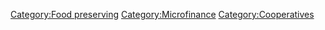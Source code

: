 {{Community cereal bank (original)}}
{{Editable at|Community cereal bank}}
[[Category:Food preserving]]
[[Category:Microfinance]]
[[Category:Cooperatives]]